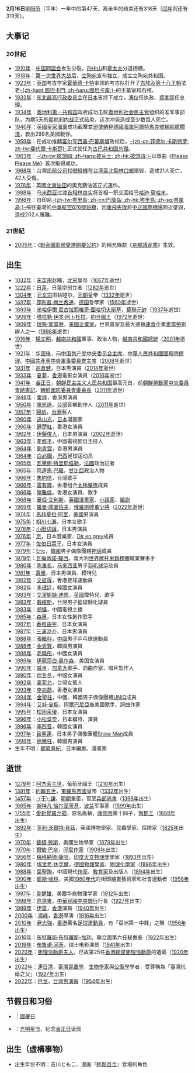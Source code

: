 {{DayInMonth|2}}
'''2月16日'''是[[阳历|阳历]]（平年）一年中的第47天，离全年的结束还有318天（[[闰年|闰年]]则还有319天）。

== 大事记 ==
=== 20世紀 ===
* [[1910年|1910年]]：[[中国同盟会|中国同盟会]]发生分裂，[[孙中山|孙中山]]和[[章太炎|章太炎]]分道扬镳。
* [[1918年|1918年]]：[[第一次世界大战|第一次世界大战]]后，[[立陶宛|立陶宛]]宣布独立，成立立陶宛共和国。
* [[1923年|1923年]]：[[英国|英国]]考古学家[[霍華德·卡特|霍華德·卡特]]率领的考古队打开了[[古埃及|古埃及]][[第十八王朝|第十八王朝]]法老[[圖坦卡門|-{zh-hant:圖坦卡門; zh-hans:图坦卡蒙;}-]]的主墓室和石棺。
* [[1932年|1932年]]：[[满洲国|东北最高行政委员会]]在[[日本|日本]]支持下成立，[[溥仪|溥仪]]任执政、[[郑孝胥|郑孝胥]]任总理。
* [[1934年|1934年]]：[[奥地利第一共和国|奥地利第一共和国]]政府成功击败[[奥地利社会民主党|奥地利社会民主党]]组织的准军事部队，为期5天的[[奥地利内战|奥地利内战]]正式结束，这次冲突造成至少数百人死亡。
* [[1940年|1940年]]：[[英國皇家海軍|英國皇家海軍]]成功截擊並[[阿爾特馬克號事件|迫使納粹德國海軍阿爾特馬克號補給艦擱淺]]，救出299名英國戰俘。
* [[1959年|1959年]]：在成功推翻[[富尔亨西奥·巴蒂斯塔|富尔亨西奥·巴蒂斯塔]]政权后，[[菲德尔·卡斯特罗|-{zh-cn:菲德尔·卡斯特罗; zh-tw:斐代爾·卡斯楚}-]]正式就任为[[古巴共和国总理|古巴共和国总理]]。
* [[1963年|1963年]]：[[披頭四|-{zh-tw:披頭四; zh-hans:披头士; zh-hk:披頭四;}-]]以單曲《[[Please_Please_Me_(單曲)|Please Please Me]]》首次取得成功。
* [[1968年|1968年]]：台灣[[民航公司10號班機|民航公司10號班機]]在[[中華民國|台湾]][[新北市|臺北縣]][[林口區|林口鄉]]墜毀，造成21人死亡，42人受傷。
* [[1976年|1976年]]：英國[[北海油田|北海油田]]的奧克鑽油區正式運作。
* [[1988年|1988年]]：[[马来西亚|马来西亚]]过渡[[马来西亚首相|首相]][[林良实|林良实]]将首相一职交回给[[马哈迪·莫哈末|马哈迪·莫哈末]]。
* [[1998年|1998年]]：自印尼[[巴厘岛|-{zh-tw:峇里島; zh-cn:巴厘岛; zh-hk:峇里島; zh-sg:峇厘岛;}-]]飛往臺灣的[[中華航空676號班機空難|中華航空676號班機]]，因[[重飛|重飛失敗]]於[[臺灣桃園國際機場|中正國際機場]]附近墬毀，造成202人罹難。

=== 21世紀 ===
* [[2005年|2005年]]：《[[聯合國氣候變遷綱要公約|聯合國氣候變遷綱要公約]]》的補充條款《[[京都議定書|京都議定書]]》生效。

== 出生 ==
* [[1032年|1032年]]：[[宋英宗|宋英宗]]赵曙，[[北宋|北宋]]皇帝（[[1067年|1067年]]逝世）
* [[1222年|1222年]]：[[日莲|日莲]]，日蓮宗创立者（[[1282年|1282年]]逝世）
* [[1304年|1304年]]：[[元文宗|元文宗]]图帖睦尔，[[元朝|元朝]]皇帝（[[1332年|1332年]]逝世）
* [[1497年|1497年]]：[[菲利普·梅兰希通|菲利普·梅兰希通]]，[[德国|德国]]哲學家（[[1560年|1560年]]逝世）
* [[1893年|1893年]]：[[米哈伊爾·尼古拉耶維奇·圖哈切夫斯基|米哈伊爾·尼古拉耶維奇·圖哈切夫斯基]]，[[蘇聯元帥|蘇聯元帥]]（[[1937年|1937年]]逝世）
* [[1909年|1909年]]：[[塔拉勒·伊本·阿卜杜拉|塔拉勒·伊本·阿卜杜拉]]，[[約旦國王|約旦國王]]（[[1972年|1972年]]逝世）
* [[1909年|1909年]]：[[理察和莫里斯·麥當勞兄弟|理察·麥當勞]]，[[美國|美國]][[企業家|企業家]]，世界首家及最大連鎖[[速食|速食]]企業[[麥當勞|麥當勞]]創辦人之一（[[1998年|1998年]]逝世）
* [[1916年|1916年]]：[[楊文明|楊文明]]，[[越南共和國|越南共和國]]軍事、政治人物，[[越南共和國總統|越南共和國總統]]（[[2001年|2001年]]逝世）
* [[1921年|1921年]]：[[华国锋|华国锋]]，前[[中国共产党中央委员会主席|中国共产党中央委员会主席]]、[[中華人民共和國國務院總理|中華人民共和國國務院總理]]、[[中國共產黨中央軍事委員會主席|中國共產黨中央軍事委員會主席]]（[[2008年|2008年]]逝世）
* [[1931年|1931年]]：[[高倉健|高倉健]]，日本男演員（[[2014年|2014年]]逝世）
* [[1933年|1933年]]：[[夏夢|夏夢]]，[[香港|香港]]電影女演員（[[2016年|2016年]]逝世）
* [[1941年|1941年]]：[[金正日|金正日]]，[[朝鲜民主主义人民共和国|朝鲜民主主义人民共和国]]最高元首，前[[朝鮮勞動黨中央委員會總書記|朝鮮勞動黨中央委員會總書記]]、[[朝鮮國防委員會委員長|朝鮮國防委員會委員長]]（[[2011年|2011年]]逝世）
* [[1948年|1948年]]：[[秦煌|秦煌]]，香港男演員
* [[1950年|1950年]]：[[陳志遠|陳志遠]]，[[台灣|台灣]]音樂創作人（[[2011年|2011年]]逝世）
* [[1957年|1957年]]：[[陽帆|陽帆]]，[[台灣|台灣]]藝人
* [[1960年|1960年]]：[[遠山光|遠山光]]，[[日本|日本]]漫画家
* [[1960年|1960年]]：[[鍾楚紅|鍾楚紅]]，香港女演員
* [[1962年|1962年]]：[[伊藤俊人|伊藤俊人]]，日本男演員（[[2002年|2002年]]逝世）
* [[1963年|1963年]]：[[李修平|李修平]]，中國電視節目主持人
* [[1964年|1964年]]：[[劉青雲|劉青雲]]，香港男演員
* [[1964年|1964年]]：[[白必圖|白必圖]]，[[巴西|巴西]]足球运动员
* [[1965年|1965年]]：[[瓦莱丽·特里耶维勒|瓦莱丽·特里耶维勒]]，[[法國|法國]]政治記者
* [[1965年|1965年]]：[[阿達馬·巴羅|阿達馬·巴羅]]，[[甘比亞|甘比亞]]政治人物
* [[1966年|1966年]]：[[朱約信|朱約信]]，台灣歌手
* [[1966年|1966年]]：[[雷有暉|雷有暉]]，香港组合[[太極樂隊|太極樂隊]]成員
* [[1966年|1966年]]：[[陳雅倫|陳雅倫]]，香港女演員、歌手
* [[1968年|1968年]]：[[華倫·艾利斯|華倫·艾利斯]]，[[英國|英國]][[漫畫家|漫畫家]]、[[小說家|小說家]]、[[編劇|編劇]]
* [[1969年|1969年]]：[[羅曼·庫圖佐夫|羅曼·庫圖佐夫]]，[[俄羅斯|俄羅斯]][[俄羅斯陸軍|陸軍]][[少將|少將]]（[[2022年|2022年]]逝世）
* [[1974年|1974年]]：[[馬赫夏拉·阿里|馬赫夏拉·阿里]]，[[美國|美國]]男演員
* [[1975年|1975年]]：[[相川七瀨|相川七瀨]]，日本女歌手
* [[1976年|1976年]]：[[小田切讓|小田切讓]]，日本男演員
* [[1976年|1976年]]：[[京_(音樂家)|京]]，日本音樂家、[[Dir_en_grey|Dir en grey]]成員
* [[1977年|1977年]]：[[佐伯日菜子|佐伯日菜子]]，日本女演員
* [[1979年|1979年]]：[[文晸赫|Eric]]，[[韓國|韓國]]男子偶像團體[[神話_(組合)|神話]]成員
* [[1979年|1979年]]：[[瓦倫蒂諾·羅西|瓦倫蒂諾·羅西]]，義大利[[世界摩托車錦標賽|世界摩托車錦標賽]]職業賽車手
* [[1980年|1980年]]：[[陈重名|陈重名]]，[[马来西亚|马来西亚]]男子[[羽毛球|羽毛球]]运动員
* [[1981年|1981年]]：[[壽里|壽里]]，日本男演員、模特兒
* [[1982年|1982年]]：[[文彼得|文彼得]]，香港足球運動員
* [[1982年|1982年]]：[[李珉廷|李珉廷]]，韓國女演員
* [[1983年|1983年]]：[[艾潔妮絲·迪恩|艾潔妮絲·迪恩]]，[[英國|英國]]模特兒、歌手
* [[1983年|1983年]]：[[戴維斯_(臺灣)|戴維斯]]，台灣男子籃球歸化球員
* [[1983年|1983年]]：[[胡蝶_(主播)|胡蝶]]，中國電視主播
* [[1985年|1985年]]：[[森惠_(歌手)|森惠]]，日本女性創作歌手
* [[1987年|1987年]]：[[香椎由宇|香椎由宇]]，日本女演員
* [[1987年|1987年]]：[[三浦涼介|三浦涼介]]，日本男演員
* [[1988年|1988年]]：[[張繼科|張繼科]]，[[中國|中國]]男子乒乓球運動員
* [[1988年|1988年]]：[[金秀賢_(男演員)|金秀賢]]，韓國男演員
* [[1988年|1988年]]：[[毛曉彤|毛曉彤]]，中國女演員
* [[1989年|1989年]]：[[伊丽莎白·奥尔森|伊丽莎白·奥尔森]]，美国女演員
* [[1990年|1990年]]：[[威肯|威肯]]，[[加拿大|加拿大]]歌手、詞曲作家、唱片製作人
* [[1990年|1990年]]：[[徐冬冬|徐冬冬]]，中國女演員
* [[1992年|1992年]]：[[辜莞允|辜莞允]]，台灣女藝人
* [[1993年|1993年]]：[[李亦喬|李亦喬]]，香港女演員
* [[1994年|1994年]]：[[金聖柱|金聖柱]]，中國、韓國男子偶像團體[[UNIQ|UNIQ]]成員
* [[1994年|1994年]]：[[艾娃·馬克斯|艾娃·麥斯]]，[[阿爾巴尼亞|阿爾巴尼亞]]裔美國歌手、詞曲作家
* [[1995年|1995年]]：[[松岡茉優|松岡茉優]]，日本女演員
* [[1996年|1996年]]：[[小松菜奈|小松菜奈]]，日本模特、演員
* [[1996年|1996年]]：[[李烈音|李烈音]]，韓國女演員
* [[1997年|1997年]]：[[目黑蓮|目黑蓮]]，日本男子偶像團體[[Snow_Man|Snow Man]]成員
* [[1998年|1998年]]：[[徐榮柱|徐榮柱]]，韓國男演員
* 生年不明：[[都築真紀|都築真紀]]，日本編劇、漫畫家

== 逝世 ==
* [[1279年|1279年]]：[[阿方索三世_(葡萄牙)|阿方索三世]]，葡萄牙國王（[[1210年|1210年]]出生）
* [[1391年|1391年]]：[[約翰五世_(東羅馬)|約翰五世]]，[[東羅馬帝國|東羅馬帝國]]皇帝（[[1332年|1332年]]出生）
* [[1457年|1457年]]：[[于謙|-{于}-謙]]，[[明朝|明朝]]重臣，官至[[兵部尚書|兵部尚書]]（[[1398年|1398年]]出生）
* [[1665年|1665年]]：[[斯特凡·恰尔涅茨基|斯特凡·恰尔涅茨基]]，[[波兰|波兰]]军事家（[[1599年|1599年]]出生）
* [[1755年|1755年]]：[[愛新覺羅|愛新覺羅]][[允禵|允禵]]，原名胤禎，[[康熙帝|康熙帝]]第十四子，[[恂郡王|恂郡王]]（[[1688年|1688年]]出生）
* [[1892年|1892年]]：[[亨利·沃爾特·貝茲|亨利·沃爾特·貝茲]]，英國博物學家、昆蟲學家、探險家（[[1825年|1825年]]出生）
* [[1970年|1970年]]：[[裴頓·勞斯|裴頓·勞斯]]，美國生物學家（[[1879年|1879年]]出生）
* [[1970年|1970年]]：[[爾敏·巴奈|爾敏·巴奈]]，[[印尼|印尼]][[作家|作家]]（[[1908年|1908年]]出生）
* [[1956年|1956年]]：[[梅格納德·薩哈|梅格納德·薩哈]]，[[印度|印度]][[天文物理學|天文物理學]]學家（[[1893年|1893年]]出生）
* [[1980年|1980年]]：[[埃里希·休克爾|埃里希·休克爾]]，[[德國|德國]][[物理學家|物理學家]]、[[物理化學家|物理化學家]]（[[1896年|1896年]]出生）
* [[1988年|1988年]]：[[葉聖陶|葉聖陶]]，中國現代[[作家|作家]]、[[教育家|教育家]]及出版人（[[1894年|1894年]]出生）
* [[1990年|1990年]]：[[凱斯·哈林|凱斯·哈林]]，美國[[1980年代|1980年代]]的街頭繪畫藝術家和社會運動者（[[1958年|1958年]]出生）
* [[1997年|1997年]]：[[吴健雄|吴健雄]]，美籍华裔物理学家（[[1912年|1912年]]出生）
* [[1998年|1998年]]：[[許遠東|許遠東]]，[[中華民國中央銀行|中華民國中央銀行]]行長（[[1927年|1927年]]出生）
* [[1999年|1999年]]：[[伊雷|伊雷]]，[[香港|香港]]演員（[[1940年|1940年]]出生）
* [[2000年|2000年]]：[[馮峰_(導演)|馮峰]]，[[香港|香港]]導演（[[1916年|1916年]]出生）
* [[2010年|2010年]]：[[尹志強|尹志強]]，[[香港|香港]]著名[[足球|足球]][[運動員|運動員]]，有「亞洲第一中鋒」之稱（[[1956年|1956年]]出生）
* [[2016年|2016年]]：[[布特羅斯·布特羅斯-加利|布特羅斯·布特羅斯-加利]]，聯合國第六任秘書長（[[1922年|1922年]]出生）
* [[2019年|2019年]]：[[布鲁诺·冈茨|布鲁诺·冈茨]]，瑞士电影演员（[[1941年|1941年]]出生）
* [[2020年|2020年]]：[[麥理浩勳爵夫人|麥理浩勳爵夫人]]，已故第25任[[香港總督|香港總督]][[麥理浩|麥理浩勳爵]]的遺孀（[[1920年|1920年]]出生）
* [[2022年|2022年]]：[[連日清|連日清]]，[[臺灣|臺灣]][[昆蟲學|昆蟲學]]、[[生物學家|生物學家]]與[[公共衛生|公衛學]]學者，受尊稱為「臺灣抗瘧之父」（[[1927年|1927年]]出生）
* [[2022年|2022年]]：[[巴戈|巴戈]]，[[台灣|台灣]][[男演員|男演員]]（[[1954年|1954年]]出生）

== 节假日和习俗 ==
{{commons|Category:16 February}}
* {{LTU}}：[[立陶宛獨立法案|國慶日]]
* {{PRK}}：[[光明星节|光明星节]]，纪念[[金正日|金正日]]诞辰

== 出生（虛構事物） ==
* 出生年份不明：吉川ともこ、漫画『[[輕鬆百合|輕鬆百合]]』登場的角色

{{月份}}